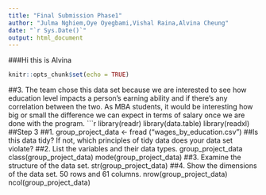 ```yaml
---
title: "Final Submission Phase1"
author: "Julma Nghiem,Oye Oyegbami,Vishal Raina,Alvina Cheung"
date: "`r Sys.Date()`"
output: html_document
---
```


###Hi this is Alvina

```r
knitr::opts_chunk$set(echo = TRUE)
```

##3. The team chose this data set because we are interested to see how education level impacts a person's earning ability and if there’s any correlation between the two. As MBA students, it would be interesting how big or small the difference we can expect in terms of salary once we are done with the program. 
```r
library(readr)
library(data.table)
library(readxl)
##Step 3
##1. 
group_project_data <- fread ("wages_by_education.csv") 
##Is this data tidy? If not, which principles of tidy data does your data set violate?
##2. List the variables and their data types.
group_project_data
class(group_project_data)
mode(group_project_data)
##3. Examine the structure of the data set.
str(group_project_data)
##4. Show the dimensions of the data set. 50 rows and 61 columns. 
nrow(group_project_data)
ncol(group_project_data)
